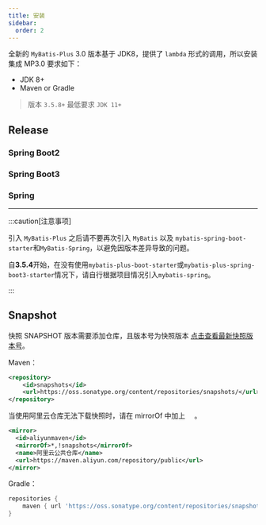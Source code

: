 ```yaml
---
title: 安装
sidebar:
  order: 2
---
```



全新的 `MyBatis-Plus` 3.0 版本基于 JDK8，提供了 `lambda` 形式的调用，所以安装集成 MP3.0 要求如下：

- JDK 8+
- Maven or Gradle

> 版本 `3.5.8+` 最低要求 `JDK 11+`

## Release

### Spring Boot2

<LastedDependency groupId="com.baomidou" artifactId="mybatis-plus-boot-starter" />

### Spring Boot3

<LastedDependency groupId="com.baomidou" artifactId="mybatis-plus-spring-boot3-starter" />

### Spring

<LastedDependency groupId="com.baomidou" artifactId="mybatis-plus" />

---

:::caution[注意事项]

引入 `MyBatis-Plus` 之后请不要再次引入 `MyBatis` 以及 `mybatis-spring-boot-starter`和`MyBatis-Spring`，以避免因版本差异导致的问题。

自**3.5.4**开始，在没有使用`mybatis-plus-boot-starter`或`mybatis-plus-spring-boot3-starter`情况下，请自行根据项目情况引入`mybatis-spring`。

:::

## Snapshot

快照 SNAPSHOT 版本需要添加仓库，且版本号为快照版本 [点击查看最新快照版本号](https://oss.sonatype.org/content/repositories/snapshots/com/baomidou/mybatis-plus-boot-starter/)。

Maven：

```xml
<repository>
    <id>snapshots</id>
    <url>https://oss.sonatype.org/content/repositories/snapshots/</url>
</repository>
```

当使用阿里云仓库无法下载快照时，请在 mirrorOf 中加上 `  `。

```xml
<mirror>
  <id>aliyunmaven</id>
  <mirrorOf>*,!snapshots</mirrorOf>
  <name>阿里云公共仓库</name>
  <url>https://maven.aliyun.com/repository/public</url>
</mirror>
```

Gradle：

```groovy
repositories {
    maven { url 'https://oss.sonatype.org/content/repositories/snapshots/' }
}
```
